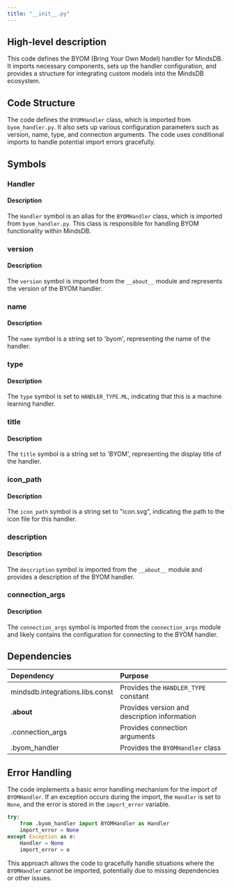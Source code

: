 ```yaml
---
title: "__init__.py"
---
```


## High-level description
This code defines the BYOM (Bring Your Own Model) handler for MindsDB. It imports necessary components, sets up the handler configuration, and provides a structure for integrating custom models into the MindsDB ecosystem.

## Code Structure
The code defines the `BYOMHandler` class, which is imported from `byom_handler.py`. It also sets up various configuration parameters such as version, name, type, and connection arguments. The code uses conditional imports to handle potential import errors gracefully.

## Symbols

### Handler
#### Description
The `Handler` symbol is an alias for the `BYOMHandler` class, which is imported from `byom_handler.py`. This class is responsible for handling BYOM functionality within MindsDB.

### version
#### Description
The `version` symbol is imported from the `__about__` module and represents the version of the BYOM handler.

### name
#### Description
The `name` symbol is a string set to 'byom', representing the name of the handler.

### type
#### Description
The `type` symbol is set to `HANDLER_TYPE.ML`, indicating that this is a machine learning handler.

### title
#### Description
The `title` symbol is a string set to 'BYOM', representing the display title of the handler.

### icon_path
#### Description
The `icon_path` symbol is a string set to "icon.svg", indicating the path to the icon file for this handler.

### description
#### Description
The `description` symbol is imported from the `__about__` module and provides a description of the BYOM handler.

### connection_args
#### Description
The `connection_args` symbol is imported from the `connection_args` module and likely contains the configuration for connecting to the BYOM handler.

## Dependencies
| Dependency | Purpose |
|:-----------|:--------|
| mindsdb.integrations.libs.const | Provides the `HANDLER_TYPE` constant |
| .__about__ | Provides version and description information |
| .connection_args | Provides connection arguments |
| .byom_handler | Provides the `BYOMHandler` class |

## Error Handling
The code implements a basic error handling mechanism for the import of `BYOMHandler`. If an exception occurs during the import, the `Handler` is set to `None`, and the error is stored in the `import_error` variable.

```python
try:
    from .byom_handler import BYOMHandler as Handler
    import_error = None
except Exception as e:
    Handler = None
    import_error = e
```

This approach allows the code to gracefully handle situations where the `BYOMHandler` cannot be imported, potentially due to missing dependencies or other issues.